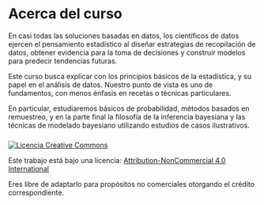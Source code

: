 # Acerca del curso {.unnumbered}

En casi todas las soluciones basadas en datos, los científicos de datos ejercen el pensamiento estadístico al diseñar estrategias de recopilación de datos, obtener evidencia para la toma de decisiones y construir modelos para predecir tendencias futuras.

Este curso busca explicar con los principios básicos de la estadística, y su papel
en el análisis de datos. Nuestro punto de vista es uno de fundamentos, con menos énfasis en
recetas o técnicas particulares.

En particular, estudiaremos básicos de probabilidad, métodos basados en remuestreo, y
en la parte final la filosofía de la inferencia bayesiana y las técnicas de modelado bayesiano utilizando estudios de casos ilustrativos.

### 

[![Licencia Creative Commons](https://files.cdn.thinkific.com/file_uploads/416308/images/ed2/9ce/c19/1623612457643.jpg){alt="Licencia Creative Commons"}](http://creativecommons.org/licenses/by/4.0/)

Este trabajo está bajo una licencia: [Attribution-NonCommercial 4.0 International](https://creativecommons.org/licenses/by-nc/4.0/)

Eres libre de adaptarlo para propósitos no comerciales otorgando el crédito correspondiente.
